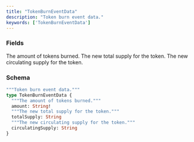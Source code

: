 ```yaml
---
title: "TokenBurnEventData"
description: "Token burn event data."
keywords: ['TokenBurnEventData']
---
```


### Fields

<ResponseField name="amount" type="String!" required>
  The amount of tokens burned.
</ResponseField>

<ResponseField name="totalSupply" type="String">
  The new total supply for the token.
</ResponseField>

<ResponseField name="circulatingSupply" type="String">
  The new circulating supply for the token.
</ResponseField>

### Schema


```graphql 
"""Token burn event data."""
type TokenBurnEventData {
  """The amount of tokens burned."""
  amount: String!
  """The new total supply for the token."""
  totalSupply: String
  """The new circulating supply for the token."""
  circulatingSupply: String
}
```
